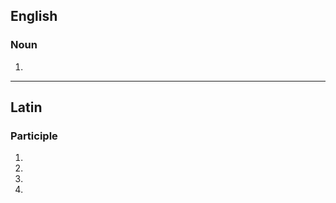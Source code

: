 ==English==

===Noun===
{{head|en|noun form}}

# {{plural of|incisura|lang=en}}

----

==Latin==

===Participle===
{{la-part-form|incīsūrae}}

# {{inflection of|incīsūrus||nom|f|p|lang=la}}
# {{inflection of|incīsūrus||gen|f|s|lang=la}}
# {{inflection of|incīsūrus||dat|f|s|lang=la}}
# {{inflection of|incīsūrus||voc|f|p|lang=la}}